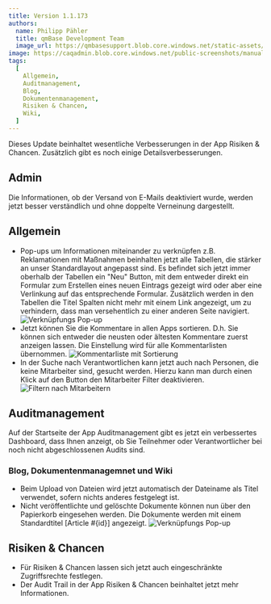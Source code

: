 ---
title: Version 1.1.173
authors:
  name: Philipp Pähler
  title: qmBase Development Team
  image_url: https://qmbasesupport.blob.core.windows.net/static-assets/img/persons/paehler_round.png
image: https://caqadmin.blob.core.windows.net/public-screenshots/manual-screenshots/Screenshot2022-06-29_connectionModal.png
tags:
  [
    Allgemein,
    Auditmanagement,
    Blog,
    Dokumentenmanagement,
    Risiken & Chancen,
    Wiki,
  ]
---

Dieses Update beinhaltet wesentliche Verbesserungen in der App Risiken & Chancen.
Zusätzlich gibt es noch einige Detailsverbesserungen.

<!--truncate-->

## Admin

Die Informationen, ob der Versand von E-Mails deaktiviert wurde, werden jetzt besser verständlich und ohne doppelte Verneinung dargestellt.

## Allgemein

- Pop-ups um Informationen miteinander zu verknüpfen z.B. Reklamationen mit Maßnahmen beinhalten jetzt alle Tabellen, die stärker an unser Standardlayout angepasst sind.
  Es befindet sich jetzt immer oberhalb der Tabellen ein "Neu" Button, mit dem entweder direkt ein Formular zum Erstellen eines neuen Eintrags gezeigt wird oder aber eine Verlinkung auf das entsprechende Formular.
  Zusätzlich werden in den Tabellen die Titel Spalten nicht mehr mit einem Link angezeigt, um zu verhindern, dass man versehentlich zu einer anderen Seite navigiert.
  ![Verknüpfungs Pop-up](https://caqadmin.blob.core.windows.net/public-screenshots/manual-screenshots/Screenshot2022-06-29_connectionModal.png)
- Jetzt können Sie die Kommentare in allen Apps sortieren. D.h. Sie können sich entweder die neusten oder ältesten Kommentare zuerst anzeigen lassen.
  Die Einstellung wird für alle Kommentarlisten übernommen.
  ![Kommentarliste mit Sortierung](https://caqadmin.blob.core.windows.net/public-screenshots/manual-screenshots/KommentarSortierung.JPG)
- In der Suche nach Verantwortlichen kann jetzt auch nach Personen, die keine Mitarbeiter sind, gesucht werden.
  Hierzu kann man durch einen Klick auf den Button den Mitarbeiter Filter deaktivieren.
  ![Filtern nach Mitarbeitern](https://caqadmin.blob.core.windows.net/public-screenshots/manual-screenshots/Screenshot2022-07-06_tenantSelectAsync.png)

## Auditmanagement

Auf der Startseite der App Auditmanagement gibt es jetzt ein verbessertes Dashboard, dass Ihnen anzeigt, ob Sie Teilnehmer oder Verantwortlicher bei noch nicht abgeschlossenen Audits sind.

### Blog, Dokumentenmanagemnet und Wiki

- Beim Upload von Dateien wird jetzt automatisch der Dateiname als Titel verwendet, sofern nichts anderes festgelegt ist.
- Nicht veröffentlichte und gelöschte Dokumente können nun über den Papierkorb eingesehen werden.
  Die Dokumente werden mit einem Standardtitel [Article #{id}] angezeigt.
  ![Verknüpfungs Pop-up](https://caqadmin.blob.core.windows.net/public-screenshots/manual-screenshots/UnpublishedandDeletedDocs.JPG)

## Risiken & Chancen

- Für Risiken & Chancen lassen sich jetzt auch eingeschränkte Zugriffsrechte festlegen.
- Der Audit Trail in der App Risiken & Chancen beinhaltet jetzt mehr Informationen.
